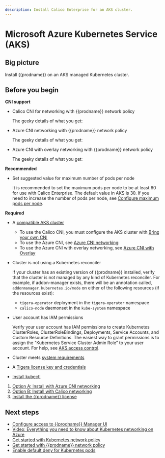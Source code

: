 ```yaml
---
description: Install Calico Enterprise for an AKS cluster.
---
```



# Microsoft Azure Kubernetes Service (AKS)

## Big picture

Install {{prodname}} on an AKS managed Kubernetes cluster.

## Before you begin

**CNI support**

- Calico CNI for networking with {{prodname}} network policy

  The geeky details of what you get:

  <GeekDetails
    prodname='{{prodname}}'
    details='Policy:Calico,IPAM:Calico,CNI:Calico,Overlay:VXLAN,Routing:Calico,Datastore:Kubernetes'
  />

- Azure CNI networking with {{prodname}} network policy

  The geeky details of what you get:

  <GeekDetails
    prodname='{{prodname}}'
    details='Policy:Calico,IPAM:Azure,CNI:Azure,Overlay:No,Routing:VPC Native,Datastore:Kubernetes'
  />

- Azure CNI with overlay networking with {{prodname}} network policy

  The geeky details of what you get:

  <GeekDetails
    prodname='{{prodname}}'
    details='Policy:Calico,IPAM:Azure,CNI:Azure,Overlay:Yes,Routing:VPC Native,Datastore:Kubernetes'
  />

**Recommended**

- Set suggested value for maximum number of pods per node
  
  It is recommended to set the maximum pods per node to be at least 60 for use with Calico Enterprise. The default value in AKS is 30. If you need to increase the number of pods per node, see [Configure maximum pods per node](https://docs.microsoft.com/en-us/azure/aks/configure-azure-cni#configure-maximum-pods-per-node).

**Required**

- A [compatible AKS cluster](../compatibility.mdx#aks)

  - To use the Calico CNI, you must configure the AKS cluster with [Bring your own CNI](https://docs.microsoft.com/en-us/azure/aks/use-byo-cni?tabs=azure-cli)
  - To use the Azure CNI, see [Azure CNI networking](https://docs.microsoft.com/en-us/azure/aks/configure-azure-cni)
  - To use the Azure CNI with overlay networking, see [Azure CNI with Overlay](https://learn.microsoft.com/en-us/azure/aks/azure-cni-overlay)

- Cluster is not using a Kubernetes reconciler

  If your cluster has an existing version of {{prodname}} installed, verify that the cluster is not managed by any kind of Kubernetes reconciler. For example, if addon-manager exists, there will be an annotation called, `addonmanager.kubernetes.io/mode` on either of the following resources (if the resources exist):

  - `tigera-operator` deployment in the `tigera-operator` namespace
  - `calico-node` daemonset in the `kube-system` namespace

- User account has IAM permissions

  Verify your user account has IAM permissions to create Kubernetes ClusterRoles, ClusterRoleBindings, Deployments, Service Accounts, and Custom Resource Definitions. The easiest way to grant permissions is to assign the "Kubernetes Service Cluster Admin Role” to your user account. For help, see [AKS access control](https://docs.microsoft.com/en-us/azure/aks/control-kubeconfig-access).

- Cluster meets [system requirements](requirements.mdx)

- A [Tigera license key and credentials](calico-enterprise.mdx)

- [Install kubectl](https://kubernetes.io/docs/tasks/tools/install-kubectl/)

1. [Option A: Install with Azure CNI networking](#install-with-azure-cni-networking)
1. [Option B: Install with Calico networking](#install-with-calico-enterprise-networking)
1. [Install the {{prodname}} license](#install-the-calico-enterprise-license)

<InstallAKS clusterType='standalone' />

## Next steps

- [Configure access to {{prodname}} Manager UI](../../operations/cnx/access-the-manager.mdx)
- [Video: Everything you need to know about Kubernetes networking on Azure](https://www.projectcalico.org/everything-you-need-to-know-about-kubernetes-networking-on-azure/)
- [Get started with Kubernetes network policy](../../network-policy/get-started/kubernetes-network-policy.mdx)
- [Get started with {{prodname}} network policy](../../network-policy/beginners/calico-network-policy.mdx)
- [Enable default deny for Kubernetes pods](../../network-policy/beginners/kubernetes-default-deny.mdx)

